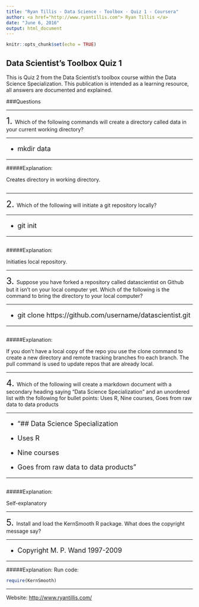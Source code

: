 ```yaml
---
title: "Ryan Tillis - Data Science - Toolbox - Quiz 1 - Coursera"
author: <a href="http://www.ryantillis.com"> Ryan Tillis </a>
date: "June 6, 2016"
output: html_document
---
```


```r
knitr::opts_chunk$set(echo = TRUE)
```

## Data Scientist's Toolbox Quiz 1

This is Quiz 2 from the Data Scientist's toolbox course within the Data Science Specialization. This publication is intended as a learning resource, all answers are documented and explained.

###Questions
<hr>
<font size="+2">1.  </font> Which of the following commands will create a directory called data in your current working directory?

<hr>

<font size="+1">

* mkdir data

</font>

<hr>

#####Explanation:

Creates directory in working directory.

```r

```

<hr>

<font size="+2">2.  </font> Which of the following will initiate a git repository locally?

<hr>

<font size="+1">

* git init

</font>

<hr>
```r

```

#####Explanation:

Initiaties local repository.

<hr>

<font size="+2">3.  </font> Suppose you have forked a repository called datascientist on Github but it isn't on your local computer yet. Which of the following is the command to bring the directory to your local computer?

<hr>

<font size="+1">

* git clone https://github.com/username/datascientist.git

</font>

<hr>
```r

```

#####Explanation:

If you don't have a local copy of the repo you use the clone command to create a new directory and remote tracking branches fro each branch. The pull command is used to update repos that are already local.

<hr>

<font size="+2">4.  </font> Which of the following will create a markdown document with a secondary heading saying "Data Science Specialization" and an unordered list with the following for bullet points: Uses R, Nine courses, Goes from raw data to data products

<hr>

<font size="+1">

* "## Data Science Specialization

* Uses R

* Nine courses

* Goes from raw data to data products"

</font>

<hr>
```r

```

#####Explanation:

Self-explanatory

<hr>

<font size="+2">5.  </font> Install and load the KernSmooth R package. What does the copyright message say?

<hr>

<font size="+1">

* Copyright M. P. Wand 1997-2009

</font>

<hr>

#####Explanation:
Run code:

```r
require(KernSmooth)
```


<hr>
Website: <http://www.ryantillis.com/>
